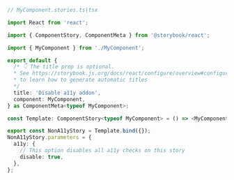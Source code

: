 ```ts
// MyComponent.stories.ts|tsx

import React from 'react';

import { ComponentStory, ComponentMeta } from '@storybook/react';

import { MyComponent } from './MyComponent';

export default {
  /* 👇 The title prop is optional.
  * See https://storybook.js.org/docs/react/configure/overview#configure-story-loading 
  * to learn how to generate automatic titles
  */
  title: 'Disable a11y addon',
  component: MyComponent,
} as ComponentMeta<typeof MyComponent>;

const Template: ComponentStory<typeof MyComponent> = () => <MyComponent />;

export const NonA11yStory = Template.bind({});
NonA11yStory.parameters = {
  a11y: {
    // This option disables all a11y checks on this story
    disable: true,
  },
};
```